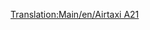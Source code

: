 [[Translation:Main/en/Airtaxi A21]]
{{Template:Vliegtuig/Nl
|Name=Airtaxi A21
|Image=[[File:en/AirbusA300.png|Airtaxi A21]]
|Cost=41.015 (82,030)
|Speed=947 km/h (592 MPH)
|Annual=6.609 (13,218)
|Designed=1973
|Lifespan=24
|Capacity=260 passagiers & 30 zakken post
|Description=Het eerste Airtaxi/Airbus vliegtuig. Best redelijk.
|Real-life=[http://www.wikipedia.org/wiki/Airbus A300 Airbus A300]
}}